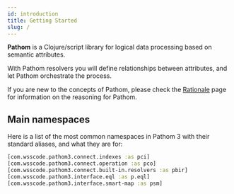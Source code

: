```yaml
---
id: introduction
title: Getting Started
slug: /
---
```


**Pathom** is a Clojure/script library for logical data processing based on semantic
attributes.

With Pathom resolvers you will define relationships between attributes, and
let Pathom orchestrate the process.

If you are new to the concepts of Pathom, please check the [Rationale](rationale) page
for information on the reasoning for Pathom.

## Main namespaces

Here is a list of the most common namespaces in Pathom 3 with their standard aliases,
and what they are for:

```clojure
[com.wsscode.pathom3.connect.indexes :as pci]
[com.wsscode.pathom3.connect.operation :as pco]
[com.wsscode.pathom3.connect.built-in.resolvers :as pbir]
[com.wsscode.pathom3.interface.eql :as p.eql]
[com.wsscode.pathom3.interface.smart-map :as psm]
```
